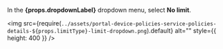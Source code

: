 In the **{props.dropdownLabel}** dropdown menu, select **No limit**.

<img
  src={require(`../assets/portal-device-policies-service-policies-details-${props.limitType}-limit-dropdown.png`).default}
  alt=""
  style={{ height: 400 }}
/>
